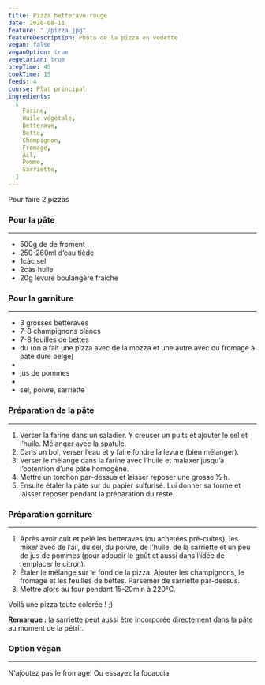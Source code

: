 ```yaml
---
title: Pizza betterave rouge
date: 2020-08-11
feature: "./pizza.jpg"
featureDescription: Photo de la pizza en vedette
vegan: false
veganOption: true
vegetarian: true
prepTime: 45
cookTime: 15
feeds: 4
course: Plat principal
ingredients:
  [
    Farine,
    Huile végétale,
    Betterave,
    Bette,
    Champignon,
    Fromage,
    Ail,
    Pomme,
    Sarriette,
  ]
---
```


<Ingredients>


Pour faire 2 pizzas

### Pour la pâte

---

- 500g de <Ing id="farine"/> de froment
- 250-260ml d’eau tiède
- 1càc sel
- 2càs <Ing id="huile végétale">huile</Ing>
- 20g levure boulangère fraiche

### Pour la garniture

---

- 3 grosses <Ing id="betterave">betteraves</Ing>
- 7-8 <Ing id="champignon">champignons blancs</Ing>
- 7-8 feuilles de <Ing id="bette">bettes</Ing>
- du <Ing id="fromage"/> (on a fait une pizza avec de la mozza et une autre avec du fromage à pâte dure belge)
- <Ing id="ail" />
- jus de <Ing id="pomme">pommes</Ing>
- <Ing id="huile végétale" />
- sel, poivre, sarriette

</Ingredients>


### Préparation de la pâte

---

1. Verser la farine dans un saladier. Y creuser un puits et ajouter le sel et l’huile. Mélanger avec la spatule.
2. Dans un bol, verser l’eau et y faire fondre la levure (bien mélanger).
3. Verser le mélange dans la farine avec l’huile et malaxer jusqu’à l’obtention d’une pâte homogène.
4. Mettre un torchon par-dessus et laisser reposer une grosse ½ h.
5. Ensuite étaler la pâte sur du papier sulfurisé. Lui donner sa forme et laisser reposer pendant la préparation du reste.

### Préparation garniture

---

1. Après avoir cuit et pelé les betteraves (ou achetées pré-cuites), les mixer
   avec de l’ail, du sel, du poivre, de l’huile, de la sarriette et un peu
   de jus de pommes (pour adoucir le goût et aussi dans l’idée de remplacer le citron).
2. Étaler le mélange sur le fond de la pizza. Ajouter les champignons, le fromage et
   les feuilles de bettes. Parsemer de sarriette par-dessus.
3. Mettre alors au four pendant 15-20min à 220°C.

Voilà une pizza toute colorée ! ;)

**Remarque :** la sarriette peut aussi être incorporée directement dans la pâte au
moment de la pétrir.

### Option végan
---

N'ajoutez pas le fromage! Ou essayez la focaccia.
